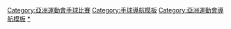 {{Navbox
|name = 亞洲運動會手球比賽
|title = [[亞洲運動會手球比賽]]
| state = {{{state|autocollapse}}}
| listclass = hlist
| titlestyle = background-color:#BFD7FF;
| imageleftstyle = width:60px; <!-- minimize width used by left image cell -->
| imagestyle = width:60px; <!-- same as imageleftstyle to center the list -->
| image = [[File:No image.svg|40px|link=]] <!-- empty right image to center the list -->
| imageleft = [[File:Handball pictogram.svg|40px]]
|list1 =
* [[1982年亞洲運動會手球比賽|1982]]
* [[1986年亞洲運動會手球比賽|1986]]
* [[1990年亞洲運動會手球比賽|1990]]
* [[1994年亞洲運動會手球比賽|1994]]
* [[1998年亞洲運動會手球比賽|1998]]
* [[2002年亞洲運動會手球比賽|2002]]
* [[2006年亞洲運動會手球比賽|2006]]
* [[2010年亞洲運動會手球比賽|2010]]
* [[2014年亞洲運動會手球比賽|2014]]
* [[2018年亞洲運動會手球比賽|2018]]
}}<includeonly>[[Category:亞洲運動會手球比賽]]</includeonly><noinclude>
[[Category:手球導航模板]]
[[Category:亞洲運動會導航模板]]
[[Category:亞洲運動會手球比賽|*]]
</noinclude>